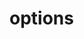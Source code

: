 # options


<ul className="grid grid-cols-1 md:grid-cols-2 lg:grid-cols-3 xl:grid-cols-4 gap-4 -ml-6">

<ReferenceCard
    title="chains"
    description="This command allows users to retrieve Options Chain by Expiry, which gives an overview of the bid, ask, and open..."
    url="/bot/reference/discord/options/chains"
/>
<ReferenceCard
    title="equitypc"
    description="This command retrieves the Equity Put/Call Volume Ratio from market-harmonics.com. This ratio is used to measure..."
    url="/bot/reference/discord/options/equitypc"
/>
<ReferenceCard
    title="gamma"
    description="This command allows the user to view the Options Gamma Levels for a particular stock. Options Gamma Levels are..."
    url="/bot/reference/discord/options/gamma"
/>
<ReferenceCard
    title="highiv"
    description="This command retrieves the 15 highest IV30 equity stocks by 30 day Implied Volatility. The IV30 metric is a..."
    url="/bot/reference/discord/options/highiv"
/>
<ReferenceCard
    title="hist"
    description="This command allows the user to retrieve the historical price of options for the given parameters of a ticker,..."
    url="/bot/reference/discord/options/hist"
/>
<ReferenceCard
    title="indexpc"
    description="This command allows the user to retrieve the Index Put/Call Ratio for the market from market-harmonics.com. This..."
    url="/bot/reference/discord/options/indexpc"
/>
<ReferenceCard
    title="info"
    description="This command allows the user to quickly and easily retrieve various option information (volatility, IV rank,..."
    url="/bot/reference/discord/options/info"
/>
<ReferenceCard
    title="itm"
    description="This command allows the user to retrieve a list of In-the-Money options for the stock ticker symbol sorted by..."
    url="/bot/reference/discord/options/itm"
/>
<ReferenceCard
    title="maxpain"
    description="This command retrieves the Max Pain on expiration date for a given stock. Max Pain is the strike price with the..."
    url="/bot/reference/discord/options/maxpain"
/>
<ReferenceCard
    title="oi"
    description="This command allows the user to retrieve the Open Interest and Call/Put ratio for a given stock. Optionally, the..."
    url="/bot/reference/discord/options/oi"
/>
<ReferenceCard
    title="oichart"
    description="This command allows users to retrieve a chart of Total Open Interest by Strike Price for the given ticker symbol...."
    url="/bot/reference/discord/options/oichart"
/>
<ReferenceCard
    title="smile"
    description="This command allows the user to retrieve the Options Volatility Smile for the given ticker and expiry. The..."
    url="/bot/reference/discord/options/smile"
/>
<ReferenceCard
    title="stats"
    description="This command allows the user to retrieve Options Statistics for a stock with the given ticker symbol. This..."
    url="/bot/reference/discord/options/stats"
/>
<ReferenceCard
    title="topoi"
    description="This command allows the user to retrieve Top Open Interest among all stocks. This command queries the current..."
    url="/bot/reference/discord/options/topoi"
/>
<ReferenceCard
    title="topoichange"
    description="This command allows the user to view the top 15 stocks with the highest OI Change. It will display the stock..."
    url="/bot/reference/discord/options/topoichange"
/>
<ReferenceCard
    title="topstrikevol"
    description="This command allows the user to retrieve the top option strike by volume for a given security with the ability to..."
    url="/bot/reference/discord/options/topstrikevol"
/>
<ReferenceCard
    title="topvol"
    description="This command allows the user to retrieve the Top 15 Highest stock options volumes by adding the call and put..."
    url="/bot/reference/discord/options/topvol"
/>
<ReferenceCard
    title="topvoletf"
    description="This command allows the user to retrieve the Top 15 Highest ETF options volumes by adding the call and put volume..."
    url="/bot/reference/discord/options/topvoletf"
/>
<ReferenceCard
    title="unu"
    description="This command allows a user to retrieve unusual options sorted by strike and expiration. It provides a list of the..."
    url="/bot/reference/discord/options/unu"
/>
<ReferenceCard
    title="uoastock"
    description="This command allows the user to retrieve the 20-day average options volume by ticker. The volume is based on the..."
    url="/bot/reference/discord/options/uoastock"
/>
<ReferenceCard
    title="vol"
    description="This command allows the user to retrieve a chart of Options Volume by Strike for a specified ticker. This data..."
    url="/bot/reference/discord/options/vol"
/>
<ReferenceCard
    title="vsurf"
    description="This command allows the user to retrieve an options volatility surface for the ticker symbol. Specifically, it..."
    url="/bot/reference/discord/options/vsurf"
/>
</ul>
